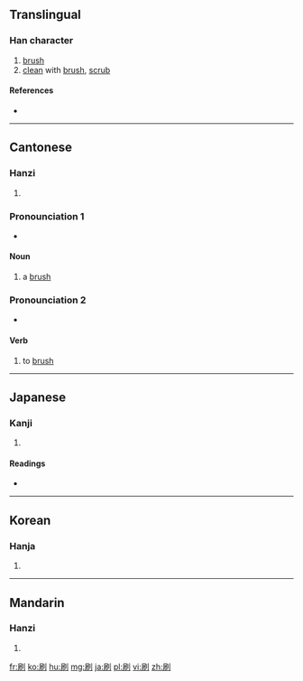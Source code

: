 ==Translingual==

===Han character===
{{Han char|rn=18|rad=刀|as=06|sn=8|four=7220<sub>0</sub>|canj=尸月中弓 (SBLN)}}

# [[brush]]
# [[clean]] with [[brush]], [[scrub]]

====References====
* {{Han ref|kx=0139.090|dkj=01964|dj=0316.010|hdz=10337.050|uh=5237|ud=21047|bh=A8EA|bd=43242}}

----

==Cantonese==

===Hanzi===
{{yue-hanzi|jyut=|y=chaat3}}

# {{defn|Cantonese|sort=刀06}}

===Pronounciation 1===
*{{a|Hoisanese}} {{IPA|/tʃat˨˩˥/}}

====Noun====
{{infl|yue|noun}}

# a [[brush]]

===Pronounciation 2===
* {{a|Hoisanese}} {{IPA|/tʃat˨˩/}}

====Verb====
{{infl|yue|verb}}

# to [[brush]]

----

==Japanese==

===Kanji===
{{ja-kanji|grade=4|rs=刀06}}

# {{defn|Japanese|sort=刀06}}

====Readings====
* {{ja-readings|on=[[さつ]] (satsu)|kun=[[する]] (suru), [[はく]] (haku), [[はけ]] (hake)}}

----

==Korean==

===Hanja===
{{ko-hanja|hangeul=쇄|rv=swae|mr=swae}}

# {{defn|Korean|sort=刀06}}

----

==Mandarin==

===Hanzi===
{{cmn-hanzi|pin=[[shuā]] ([[shua1]])|wg=shua<sup>1</sup>}}

# {{defn|Mandarin|sort=刀06}}

[[fr:刷]]
[[ko:刷]]
[[hu:刷]]
[[mg:刷]]
[[ja:刷]]
[[pl:刷]]
[[vi:刷]]
[[zh:刷]]